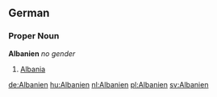 ==German==
===Proper Noun===
'''Albanien''' ''no gender''
# [[Albania]]

[[de:Albanien]]
[[hu:Albanien]]
[[nl:Albanien]]
[[pl:Albanien]]
[[sv:Albanien]]